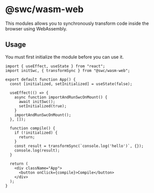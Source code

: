 # @swc/wasm-web

This modules allows you to synchronously transform code inside the browser using WebAssembly.

## Usage

You must first initialize the module before you can use it.

```tsx
import { useEffect, useState } from "react";
import initSwc, { transformSync } from "@swc/wasm-web";

export default function App() {
  const [initialized, setInitialized] = useState(false);

  useEffect(() => {
    async function importAndRunSwcOnMount() {
      await initSwc();
      setInitialized(true);
    }
    importAndRunSwcOnMount();
  }, []);

  function compile() {
    if (!initialized) {
      return;
    }
    const result = transformSync(`console.log('hello')`, {});
    console.log(result);
  }

  return (
    <div className="App">
      <button onClick={compile}>Compile</button>
    </div>
  );
}
```
